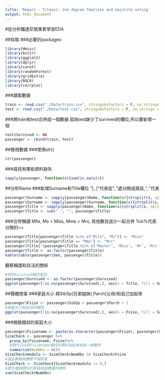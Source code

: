 ```yaml
---
title: 'Report - Titanic: 2nd degree families and majority voting'
output: html_document
---
```


#從分析鐵達尼號乘客學習EDA

##存取
###必要的packages
```r
library(Hmisc)
library(knitr)
library(ggplot2)
library(dplyr)
library(caret)
library(randomForest)
library(gridExtra)
library(ROCR)
library(corrplot)
```
###讀取數據
```r
train <- read.csv("./Data/train.csv", stringsAsFactors = F, na.strings = c("NA", ""))
test <- read.csv("./Data/test.csv", stringsAsFactors = F, na.strings = c("NA", ""))
```
###將train和test合併成一個數據
因為test缺少了survived的欄位,所以要新增一個
```r
test$Survived <- NA
passenger <- rbind(train, test)
```

##檢視數據
###使用str()
```r
str(passenger)
```
###尋找有哪些資料缺失
```r
sapply(passenger, function(x){sum(is.na(x))})
```

##分析Name
###新增Surname和Title欄位
"[,.]"代表從",."處分開成兩段,",."代表
```r
passenger$Surname <- sapply(passenger$Name, function(x){strsplit(x, split = "[,.]")[[1]][1]})
passenger$Surname <- sapply(passenger$Surname, function(x){strsplit(x, split = "[-]")[[1]][1]})
passenger$Title <- sapply(passenger$Name, function(x){strsplit(x, split = "[,.]")[[1]][2]})
passenger$Title <- sub(" ", "", passenger$Title)
```
###合併稱謂
Mlle, Ms = Miss, Mme = Mrs, 其他數目過少一起合併
%in%代表分開的==
```r
passenger$Title[passenger$Title %in% c("Mlle", "Ms")] <- "Miss"
passenger$Title[passenger$Title == "Mme"] <- "Mrs"
passenger$Title[!(passenger$Title %in% c('Master', 'Miss', 'Mr', 'Mrs'))] <- "Rare Title"
passenger$Title <- as.factor(passenger$Title)
kable(table(passenger$Sex, passenger$Title))
```
觀察稱謂和存活的關係
```r
#提供Survived間的差別
passenger$Survived <- as.factor(passenger$Survived)
ggplot(passenger[!is.na(passenger$Survived),], aes(x = Title, fill = Survived)) + geom_bar(stat = "count", position = "stack") + labs(x = "Title") + theme_grey()
```

##團體旅客
###家庭大小
將SibSp(兄弟姐妹),Parch(父母)和自己加起來
```r
passenger$Fsize <- passenger$SibSp + passenger$Parch + 1
#家庭大小和存活的關係
ggplot(passenger[!is.na(passenger$Survived),], aes(x = Fsize, fill = Survived)) + geom_bar(stat = "count", position = "dodge")
```
###檢驗錯誤的家庭大小
```r
passenger$Fsizename <- paste(as.character(passenger$Fsize), passenger$Surname, sep = '')
SizeCheck <- passenger %>%
  group_by(Fsizename, Fsize)%>%
  #把Fsize和Fsizename相同的資料加起來成為一個數字
  summarise(NumObs = n())
SizeCheck$modulo <- SizeCheck$NumObs %% SizeCheck$Fsize
#選出數據與實際不相符者
SizeCheck <- SizeCheck[SizeCheck$modulo != 0,]
#產生錯誤資料的家庭成員數量的總和
sum(SizeCheck$NumObs)
```